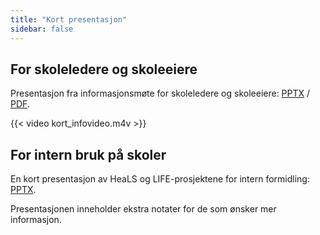 ```yaml
---
title: "Kort presentasjon"
sidebar: false
---
```


## For skoleledere og skoleeiere
Presentasjon fra informasjonsmøte for skoleledere og skoleeiere: [PPTX](infomote_skoleleder_skoleeier.pptx) / [PDF](infomote_skoleleder_skoleeier.pdf).

{{< video kort_infovideo.m4v >}}

## For intern bruk på skoler
En kort presentasjon av HeaLS og LIFE-prosjektene for intern formidling: [PPTX](kort_presentasjon.pptx).

Presentasjonen inneholder ekstra notater for de som ønsker mer informasjon. 